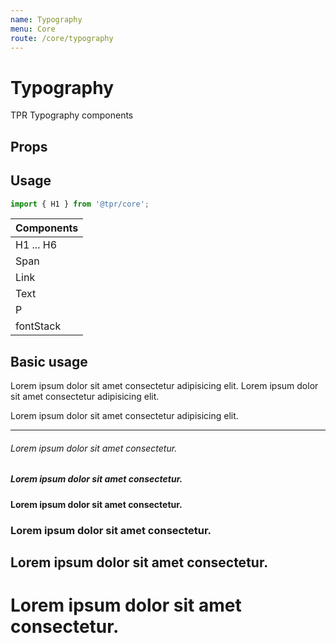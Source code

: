 ```yaml
---
name: Typography
menu: Core
route: /core/typography
---
```



# Typography

TPR Typography components

## Props

<Props of={Text} />

## Usage

```js
import { H1 } from '@tpr/core';
```

| Components |
| ---------- |
| H1 ... H6  |
| Span       |
| Link       |
| Text       |
| P          |
| fontStack  |

## Basic usage

<Playground>
	<Text tag="p">Lorem ipsum dolor sit amet consectetur adipisicing elit.</Text>
	<Span>Lorem ipsum dolor sit amet consectetur adipisicing elit.</Span>
	<P>Lorem ipsum dolor sit amet consectetur adipisicing elit.</P>
	<Hr cfg={{ my: 4 }} />
	<H6 cfg={{ mt: 2 }}>Lorem ipsum dolor sit amet consectetur.</H6>
	<H5 cfg={{ mt: 2 }}>Lorem ipsum dolor sit amet consectetur.</H5>
	<H4 cfg={{ mt: 2 }}>Lorem ipsum dolor sit amet consectetur.</H4>
	<H3 cfg={{ mt: 2 }}>Lorem ipsum dolor sit amet consectetur.</H3>
	<H2 cfg={{ mt: 2 }}>Lorem ipsum dolor sit amet consectetur.</H2>
	<H1 cfg={{ mt: 2 }}>Lorem ipsum dolor sit amet consectetur.</H1>
</Playground>
